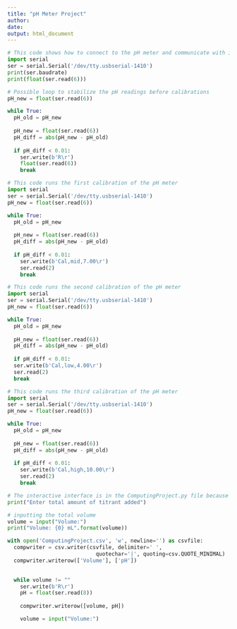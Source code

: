 ```yaml
---
title: "pH Meter Project"
author:
date: 
output: html_document
---
```



```python
# This code shows how to connect to the pH meter and communicate with it
import serial
ser = serial.Serial('/dev/tty.usbserial-1410')
print(ser.baudrate)
print(float(ser.read(6)))
```

```python
# Possible loop to stabilize the pH readings before calibrations
pH_new = float(ser.read(6))

while True:
  pH_old = pH_new
  
  pH_new = float(ser.read(6))
  pH_diff = abs(pH_new - pH_old)
  
  if pH_diff < 0.01:
    ser.write(b'R\r')
    float(ser.read(6))
    break
```


```python
# This code runs the first calibration of the pH meter
import serial
ser = serial.Serial('/dev/tty.usbserial-1410')
pH_new = float(ser.read(6))

while True:
  pH_old = pH_new
  
  pH_new = float(ser.read(6))
  pH_diff = abs(pH_new - pH_old)
  
  if pH_diff < 0.01:
    ser.write(b'Cal,mid,7.00\r')
    ser.read(2)
    break
```

```python
# This code runs the second calibration of the pH meter
import serial
ser = serial.Serial('/dev/tty.usbserial-1410')
pH_new = float(ser.read(6))

while True:
  pH_old = pH_new
  
  pH_new = float(ser.read(6))
  pH_diff = abs(pH_new - pH_old)
  
  if pH_diff < 0.01:
  ser.write(b'Cal,low,4.00\r')
  ser.read(2)
  break
```

```python
# This code runs the third calibration of the pH meter
import serial
ser = serial.Serial('/dev/tty.usbserial-1410')
pH_new = float(ser.read(6))

while True:
  pH_old = pH_new
  
  pH_new = float(ser.read(6))
  pH_diff = abs(pH_new - pH_old)
  
  if pH_diff < 0.01:
    ser.write(b'Cal,high,10.00\r')
    ser.read(2)
    break
```

```python
# The interactive interface is in the ComputingProject.py file because R will not run the interactive interface. This code block shows how the interface is run in the python script
print("Enter total amount of titrant added")

# inputting the total volume
volume = input("Volume:")
print("Volume: {0} mL".format(volume))

with open('ComputingProject.csv', 'w', newline='') as csvfile:
  compwriter = csv.writer(csvfile, delimiter=' ',
                            quotechar='|', quoting=csv.QUOTE_MINIMAL)
  compwriter.writerow(['Volume'], ['pH'])
  

  while volume != ""
    ser.write(b'R\r')
    pH = float(ser.read(8))
  
    compwriter.writerow([volume, pH])

    volume = input("Volume:")
```


